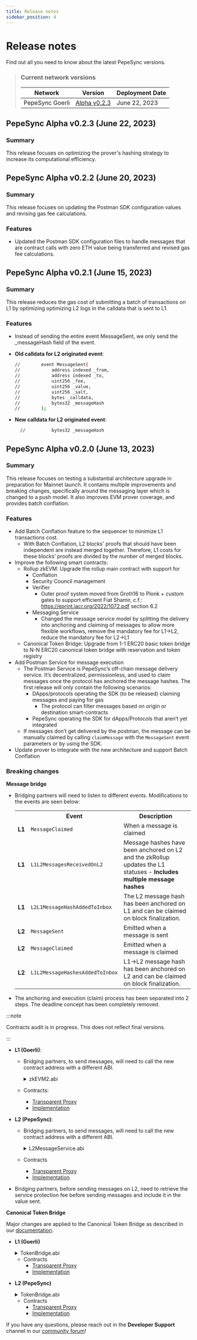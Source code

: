 ```yaml
---
title: Release notes
sidebar_position: 4
---
```



# Release notes

Find out all you need to know about the latest PepeSync versions.

> ### **Current network versions**
>
> | Network | Version | Deployment Date |
> | --- | --- | --- |
> | PepeSync Goerli | [Alpha v0.2.3](#linea-alpha-v023-june-22-23) | June 22, 2023 |

## PepeSync Alpha v0.2.3 (June 22, 2023)

### Summary

This release focuses on optimizing the prover's hashing strategy to increase its computational efficiency.

## PepeSync Alpha v0.2.2 (June 20, 2023)

### Summary

This release focuses on updating the Postman SDK configuration values and revising gas fee calculations.

### Features

- Updated the Postman SDK configuration files to handle messages that are contract calls with zero ETH value being transferred and revised gas fee calculations.

## PepeSync Alpha v0.2.1 (June 15, 2023)

### Summary

This release reduces the gas cost of submitting a batch of transactions on L1 by optimizing optimizing L2 logs in the calldata that is sent to L1.

### Features

- Instead of sending the entire event MessageSent, we only send the \_messageHash field of the event.

- **Old calldata for L2 originated event**:

  ```bash
  //		event MessageSent(
  //			address indexed _from,
  //			address indexed _to,
  //			uint256 _fee,
  //			uint256 _value,
  //			uint256 _salt,
  //			bytes _calldata,
  //			bytes32 _messageHash
  //	    );
  ```

- **New calldata for L2 originated event**:
  ```bash
    //			bytes32 _messageHash
  ```

## PepeSync Alpha v0.2.0 (June 13, 2023)

### Summary

This release focuses on testing a substantial architecture upgrade in preparation for Mainnet launch. It contains multiple improvements and breaking changes, specifically around the messaging layer which is changed to a push model. It also improves EVM prover coverage, and provides batch conflation.

### Features

- Add Batch Conflation feature to the sequencer to minimize L1 transactions cost.
  - With Batch Conflation, L2 blocks' proofs that should have been independent are instead merged together. Therefore, L1 costs for these blocks’ proofs are divided by the number of merged blocks.
- Improve the following smart contracts:
  - Rollup zkEVM: Upgrade the rollup main contract with support for
    - Conflation
    - Security Council management
    - Verifier
      - Outer proof system moved from Groth16 to Plonk + custom gates to support efficient Fiat Shamir, c.f.: https://eprint.iacr.org/2022/1072.pdf section 6.2
    - Messaging Service
      - Changed the message service model by splitting the delivery into anchoring and claiming of messages to allow more flexible workflows, remove the mandatory fee for L1→L2, reduce the mandatory fee for L2→L1
  - Canonical Token Bridge: Upgrade from 1-1 ERC20 basic token bridge to N-N ERC20 canonical token bridge with reservation and token registry
- Add Postman Service for message execution
  - The Postman Service is PepeSync’s off-chain message delivery service. It’s decentralized, permissionless, and used to claim messages once the protocol has anchored the message hashes. The first release will only contain the following scenarios:
    - DApps/protocols operating the SDK (to be released) claiming messages and paying for gas
      - The protocol can filter messages based on origin or destination smart-contracts
    - PepeSync operating the SDK for dApps/Protocols that aren’t yet integrated
  - If messages don’t get delivered by the postman, the message can be manually claimed by calling `claimMessage` with the `MessageSent` event parameters or by using the SDK.
- Update prover to integrate with the new architecture and support Batch Conflation

### Breaking changes

**Message bridge**

- Bridging partners will need to listen to different events. Modifications to the events are seen below:

  <table>
    <tbody>
      <tr>
        <th></th>
        <th>Event</th>
        <th>Description</th>
      </tr>
      <tr>
        <td>
          <b>L1</b>
        </td>
        <td>
          <code>MessageClaimed</code>
        </td>
        <td>When a message is claimed</td>
      </tr>
      <tr>
        <td>
          <b>L1</b>
        </td>
        <td>
          <code>L1L2MessagesReceivedOnL2</code>
        </td>
        <td>
          Message hashes have been anchored on L2 and the zkRollup updates the
          L1 statuses - <b>Includes multiple message hashes</b>
        </td>
      </tr>
      <tr>
        <td>
          <b>L1</b>
        </td>
        <td>
          <code>L2L1MessageHashAddedToInbox</code>
        </td>
        <td>
          The L2 message hash has been anchored on L1 and can be claimed on
          block finalization.
        </td>
      </tr>
      <tr>
        <td>
          <b>L2</b>
        </td>
        <td>
          <code>MessageSent</code>
        </td>
        <td>Emitted when a message is sent</td>
      </tr>
      <tr>
        <td>
          <b>L2</b>
        </td>
        <td>
          <code>MessageClaimed</code>
        </td>
        <td>Emitted when a message is claimed</td>
      </tr>
      <tr>
        <td>
          <b>L2</b>
        </td>
        <td>
          <code>L1L2MessageHashesAddedToInbox</code>
        </td>
        <td>
          L1→L2 message hash has been anchored on L2 and can be claimed on block
          finalization.
        </td>
      </tr>
    </tbody>
  </table>

- The anchoring and execution (claim) process has been separated into 2 steps. The deadline concept has been completely removed.

:::note

Contracts audit is in progress. This does not reflect final versions.

:::

- **L1 (Goerli)**:

  - Bridging partners, to send messages, will need to call the new contract address with a different ABI.

    <details>
      <summary>zkEVM2.abi</summary>
      <CodeBlock language="json">{zkEVM2}</CodeBlock>
    </details>

  - Contracts:
    - [Transparent Proxy](https://goerli.etherscan.io/address/0x70BaD09280FD342D02fe64119779BC1f0791BAC2#readProxyContract)
    - [Implementation](https://goerli.etherscan.io/address/0x2652e1547Ac6b9a0311cF1B7F024a378f30ad8D8#code)

- **L2 (PepeSync)**:

  - Bridging partners, to send messages, will need to call the new contract address with a different ABI.

    <details>
      <summary>L2MessageService.abi</summary>
      <CodeBlock language="json">{L2MessageService}</CodeBlock>
    </details>

  - Contracts
    - [Transparent Proxy](https://goerli.lineascan.build/address/0xC499a572640B64eA1C8c194c43Bc3E19940719dC/contracts#address-tabs)
    - [Implementation](https://goerli.lineascan.build/address/0xc0557e2149751e201749b87f86acd91DB22e2662/contracts#address-tabs)

- Bridging partners, before sending messages on L2, need to retrieve the service protection fee before sending messages and include it in the value sent.

**Canonical Token Bridge**

Major changes are applied to the Canonical Token Bridge as described in our [documentation](../../architecture/bridges/canonical-token-bridge.mdx).

- **L1 (Goerli)**

  <details>
    <summary>TokenBridge.abi</summary>
    <CodeBlock language="json">{TokenBridgeL1}</CodeBlock>
  </details>

  - Contracts
    - [Transparent Proxy](https://goerli.etherscan.io/address/0xaA012D038E6440535Ec66eDf2DA592F4F8398133)
    - [Implementation](https://goerli.etherscan.io/address/0x6e4437828b4a7e7730e3d7efc676e22ce905b705#code)

- **L2 (PepeSync)**

  <details>
    <summary>TokenBridge.abi</summary>
    <CodeBlock language="json">{TokenBridgeL2}</CodeBlock>
  </details>

  - Contracts
    - [Transparent Proxy](https://goerli.lineascan.build/address/0xB191E3d98074f92584E5205B99c3F17fB2068927)
    - [Implementation](https://goerli.lineascan.build/address/0x6081C1392793e22dA39871D4362c1e7045A5bace)

If you have any questions, please reach out in the **Developer Support** channel in our [community forum](https://community.linea.build/c/developer-support)!
